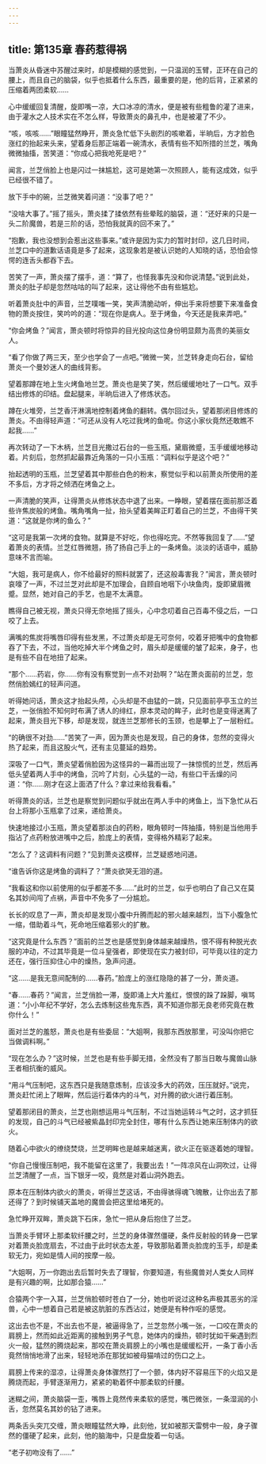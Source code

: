 ```yaml
---
---
---
```

title: 第135章 春药惹得祸
---



当萧炎从昏迷中苏醒过来时，却是模糊的感觉到，一只温润的玉臂，正环在自己的腰上，而且自己的脑袋，似乎也抵着什么东西，最重要的是，他的后背，正紧紧的压缩着两团柔软……

心中缓缓回复清醒，旋即嘴一凉，大口冰凉的清水，便是被有些粗鲁的灌了进来，由于灌水之人技术实在不怎么样，导致萧炎的鼻孔中，也是被灌了不少。

“咳，咳咳……”眼瞳猛然睁开，萧炎急忙低下头剧烈的咳嗽着，半晌后，方才脸色涨红的抬起来头来，望着身后那正端着一碗清水，表情有些不知所措的兰芝，嘴角微微抽搐，苦笑道：“你成心把我呛死是吧？”

闻言，兰芝俏脸上也是闪过一抹尴尬，这可是她第一次照顾人，能有这成效，似乎已经很不错了。

放下手中的碗，兰芝微笑着问道：“没事了吧？”

“没啥大事了。”摇了摇头，萧炎揉了揉依然有些晕眩的脑袋，道：“还好来的只是一头二阶魔兽，若是三阶的话，恐怕我就真的回不来了。”

“抱歉，我也没想到会惹出这些事来。”或许是因为实力的暂时封印，这几日时间，兰芝口中的道歉话语竟是多了起来，这现象若是被认识她的人知晓的话，恐怕会惊愕的连舌头都吞下去。

苦笑了一声，萧炎摆了摆手，道：“算了，也怪我事先没和你说清楚。”说到此处，萧炎的肚子却是忽然咕咕的叫了起来，这让得他不由有些尴尬。

听着萧炎肚中的声音，兰芝噗嗤一笑，笑声清脆动听，伸出手来将想要下来准备食物的萧炎按住，笑吟吟的道：“现在你是病人。至于烤鱼，今天还是我来弄吧。”

“你会烤鱼？”闻言，萧炎顿时将惊异的目光投向这位身份明显颇为高贵的美丽女人。

“看了你做了两三天，至少也学会了一点吧。”微微一笑，兰芝转身走向石台，留给萧炎一个曼妙迷人的曲线背影。

望着那蹲在地上生火烤鱼地兰芝。萧炎也是笑了笑，然后缓缓地吐了一口气。双手结出修炼的印结。盘起腿来，半晌后进入了修炼状态。

蹲在火堆旁，兰芝香汗淋漓地控制着烤鱼的翻转。偶尔回过头，望着那闭目修炼的萧炎。不由得轻声道：“可还从没有人吃过我烤的鱼呢。你这小家伙竟然还敢瞧不起我……”

再次转动了一下木柄，兰芝目光撒过石台的一些玉瓶，黛眉微蹙，玉手缓缓地移动着。片刻后，忽然抓起最靠近角落的一只小玉瓶：“调料似乎是这个吧？”

抬起透明的玉瓶，兰芝望着其中那些白色的粉末，察觉似乎和以前萧炎所使用的差不多后，方才将之倾洒在烤鱼之上。

一声清脆的笑声，让得萧炎从修炼状态中退了出来。一睁眼，望着摆在面前那泛着些许焦炭般的烤鱼。嘴角嘴角一扯，抬头望着美眸正盯着自己的兰芝，不由得干笑道：“这就是你烤的鱼么？”

“这可是我第一次烤的食物。就算是不好吃，你也得吃完。不然等我回复了……”望着萧炎的表情。兰芝红唇微翘，扬了扬自己手上的一条烤鱼。淡淡的话语中，威胁意味不言而喻。

“大姐，我可是病人，你不给最好的照料就罢了，还这般毒害我？”闻言，萧炎顿时哀嚎了一声，不过兰芝对此却是不加理会，自顾自地咽下小块鱼肉，旋即黛眉微蹙。显然，她对自己的手艺，也是不太满意。

瞧得自己被无视，萧炎只得无奈地摇了摇头，心中念叨着自己百毒不侵之后，一口咬了上去。

满嘴的焦炭将嘴唇印得有些发黑，不过萧炎却是无可奈何，咬着牙把嘴中的食物都吞了下去，不过，当他吃掉大半个烤鱼之时，眉头却是缓缓的皱了起来，身子，也是有些不自在地扭了起来。

“那个……药岩，你……你有没有察觉到一点不对劲啊？”站在萧炎面前的兰芝，忽然俏脸嫣红的轻声问道。

听得她问话，萧炎这才抬起头颅，心头却是不由猛的一跳，只见面前亭亭玉立的兰芝，一张俏脸不知何时布满了诱人的绯红，原本灵动的眸子，此时也是变得迷离了起来，萧炎目光下移，却是发现，就连兰芝那修长的玉颈，也是攀上了一层粉红。

“的确很不对劲……”苦笑了一声，因为萧炎也是发现，自己的身体，忽然的变得火热了起来，而且这股火气，还有主见蔓延的趋势。

深吸了一口气，萧炎望着俏脸因为这怪异的一幕而出现了一抹惊慌的兰芝，然后再低头望着两人手中的烤鱼，沉吟了片刻，心头猛的一动，有些口干舌燥的问道：“你……刚才在这上面洒了什么？拿过来给我看看。”

听得萧炎的话，兰芝也是察觉到问题似乎就出在两人手中的烤鱼上，当下急忙从石台上将那小玉瓶拿了过来，递给萧炎。

快速地接过小玉瓶，萧炎望着那淡白的药粉，眼角顿时一阵抽搐，特别是当他用手指沾了点药粉放进嘴中之后，脸庞上的表情，变得格外精彩了起来。

“怎么了？这调料有问题？”见到萧炎这模样，兰芝疑惑地问道。

“谁告诉你这是烤鱼的调料了？”萧炎欲哭无泪的道。

“我看这和你以前使用的似乎都差不多……”此时的兰芝，似乎也明白了自己又在莫名其妙间闯了点祸，声音中不免多了一分尴尬。

长长的叹息了一声，萧炎却是发现小腹中升腾而起的邪火越来越烈，当下小腹急忙一缩，借助着斗气，死命地压缩着邪火的扩散。

“这究竟是什么东西？”面前的兰芝也是感觉到身体越来越燥热，恨不得有种脱光衣服的冲动，不过其毕竟是一位斗皇强者，即使现在实力被封印，可毕竟以往的定力还在，强行压抑住心中的燥热，急声问道。

“这……是我无意间配制的……春药。”脸庞上的涨红隐隐的甚了一分，萧炎道。

“春……春药？”闻言，兰芝俏脸一滞，旋即涌上大片羞红，恨恨的跺了跺脚，嗔骂道：“小小年纪不学好，怎么去炼制这些鬼东西，真不知道你那无良老师究竟在教你什么！”

面对兰芝的羞怒，萧炎也是有些委屈：“大姐啊，我那东西放那里，可没叫你把它当做调料啊。”

“现在怎么办？”这时候，兰芝也是有些手脚无措，全然没有了那当日敢与魔兽山脉王者相抗衡的威风。

“用斗气压制吧，这东西只是我随意炼制，应该没多大的药效，压压就好。”说完，萧炎赶忙闭上了眼眸，然后运行着体内的斗气，对升腾的欲火进行着压制。

望着那闭目的萧炎，兰芝也刚想运用斗气压制，不过当她运转斗气之时，这才抓狂的发现，自己的斗气已经被紫晶封印完全封住，哪有什么东西让她来压制体内的欲火。

随着心中欲火的缭绕焚烧，兰芝明眸也是越来越迷离，欲火正在驱逐着她的理智。

“你自己慢慢压制吧，我不能留在这里了，我要出去！”一阵凉风在山洞吹过，让得兰芝清醒了一点，当下银牙一咬，竟然是对着山洞外跑去。

原本在压制体内欲火的萧炎，听得兰芝这话，不由得骇得魂飞魄散，让你出去了那还得了？到时候铺天盖地的魔兽会把这里给堵死的。

急忙睁开双眸，萧炎跳下石床，急忙一把从身后抱住了兰芝。

当萧炎手臂环上那柔软纤腰之时，兰芝的身体骤然僵硬，条件反射般的转身一巴掌对着萧炎脸庞扇去，不过由于此时状态太差，导致那贴着萧炎脸庞的玉手，却是柔软无力，宛如是情人间的按摩一般。

“大姐啊，万一你跑出去后暂时失去了理智，你要知道，有些魔兽对人类女人同样是有兴趣的啊，比如那合猿……”

合猿两个字一入耳，兰芝俏脸顿时苍白了一分，她也听说过这种名声极其恶劣的淫兽，心中一想着自己若是被这肮脏的东西沾过，她便是有种作呕的感觉。

这出去也不是，不出去也不是，被逼得急了，兰芝忽然小嘴一张，一口咬在萧炎的肩膀上，然而如此近距离的接触到男子气息，她体内的燥热，顿时犹如干柴遇到烈火一般，猛然的腾烧起来，那咬在萧炎肩膀上的小嘴也是缓缓松开，一条丁香小舌竟然悄悄地滑了出来，轻轻地添在那犹如被母猫啃过的伤口之上。

肩膀上传来的湿凉，让得萧炎身体骤然打了一个颤，体内好不容易压下的火焰又是腾烧而起，手臂逐渐用力，紧紧的勒着怀中那柔软的纤腰。

迷糊之间，萧炎脑袋一歪，嘴唇上竟然传来柔软的感觉，嘴巴微张，一条湿润的小舌，忽然莫名其妙的钻了进来。

两条舌头突兀交缠，萧炎眼瞳猛然大睁，此刻他，犹如被那天雷劈中一般，身子骤然的僵硬了起来，此刻，他的脑海中，只是盘旋着一句话。

“老子初吻没有了……”